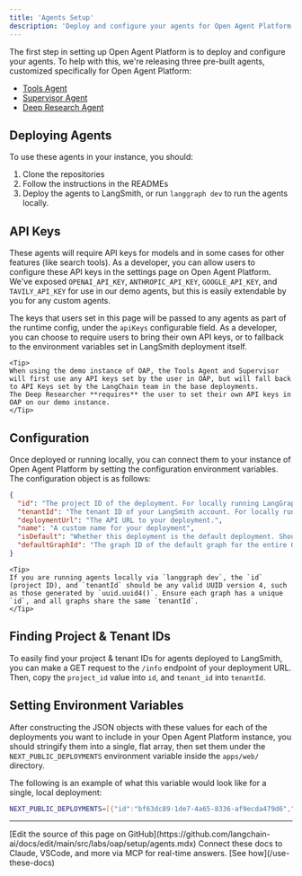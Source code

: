 ```yaml
---
title: 'Agents Setup'
description: 'Deploy and configure your agents for Open Agent Platform'
---
```


The first step in setting up Open Agent Platform is to deploy and configure your agents. To help with this, we're releasing three pre-built agents, customized specifically for Open Agent Platform:

- [Tools Agent](https://github.com/langchain-ai/oap-langgraph-tools-agent)
- [Supervisor Agent](https://github.com/langchain-ai/oap-agent-supervisor)
- [Deep Research Agent](https://github.com/langchain-ai/oap-deep-researcher)

## Deploying Agents

To use these agents in your instance, you should:

1. Clone the repositories
2. Follow the instructions in the READMEs
3. Deploy the agents to LangSmith, or run `langgraph dev` to run the agents locally.

## API Keys

These agents will require API keys for models and in some cases for other features (like search tools).
As a developer, you can allow users to configure these API keys in the settings page on Open Agent Platform.
We've exposed `OPENAI_API_KEY`, `ANTHROPIC_API_KEY`, `GOOGLE_API_KEY`, and `TAVILY_API_KEY` for use in our demo agents, but this is easily extendable by you for any custom agents.


The keys that users set in this page will be passed to any agents as part of the runtime config, under the `apiKeys` configurable field.
As a developer, you can choose to require users to bring their own API keys, or to fallback to the environment variables set in LangSmith deployment itself.

    <Tip>
    When using the demo instance of OAP, the Tools Agent and Supervisor will first use any API keys set by the user in OAP, but will fall back to API Keys set by the LangChain team in the base deployments.
    The Deep Researcher **requires** the user to set their own API keys in OAP on our demo instance.
    </Tip>

## Configuration

Once deployed or running locally, you can connect them to your instance of Open Agent Platform by setting the configuration environment variables. The configuration object is as follows:

```json
{
  "id": "The project ID of the deployment. For locally running LangGraph servers, this can be any UUID Version 4.",
  "tenantId": "The tenant ID of your LangSmith account. For locally running LangGraph servers, this can be any UUID Version 4.",
  "deploymentUrl": "The API URL to your deployment.",
  "name": "A custom name for your deployment",
  "isDefault": "Whether this deployment is the default deployment. Should only be set to true for one deployment.",
  "defaultGraphId": "The graph ID of the default graph for the entire OAP instance. We recommend this is set to the graph ID of a graph which supports RAG & MCP tools. This must be set in the same deployment which isDefault is set to true on. Optional, but required in at least one deployment.",
}
```
    <Tip>
    If you are running agents locally via `langgraph dev`, the `id` (project ID), and `tenantId` should be any valid UUID version 4, such as those generated by `uuid.uuid4()`. Ensure each graph has a unique `id`, and all graphs share the same `tenantId`.
    </Tip>

## Finding Project & Tenant IDs

To easily find your project & tenant IDs for agents deployed to LangSmith, you can make a GET request to the `/info` endpoint of your deployment URL. Then, copy the `project_id` value into `id`, and `tenant_id` into `tenantId`.

## Setting Environment Variables

After constructing the JSON objects with these values for each of the deployments you want to include in your Open Agent Platform instance, you should stringify them into a single, flat array, then set them under the `NEXT_PUBLIC_DEPLOYMENTS` environment variable inside the `apps/web/` directory.

The following is an example of what this variable would look like for a single, local deployment:

```bash
NEXT_PUBLIC_DEPLOYMENTS=[{"id":"bf63dc89-1de7-4a65-8336-af9ecda479d6","deploymentUrl":"http://localhost:2024","tenantId":"42d732b3-1324-4226-9fe9-513044dceb58","name":"Local deployment","isDefault":true,"defaultGraphId":"agent"}]
```

---

<Callout icon="pen-to-square" iconType="regular">
    [Edit the source of this page on GitHub](https://github.com/langchain-ai/docs/edit/main/src/labs/oap/setup/agents.mdx)
</Callout>
<Tip icon="terminal" iconType="regular">
    Connect these docs to Claude, VSCode, and more via MCP for    real-time answers. [See how](/use-these-docs)
</Tip>
